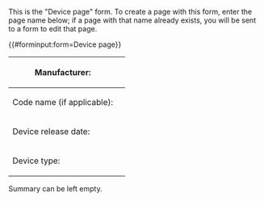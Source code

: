 <noinclude>
This is the "Device page" form.
To create a page with this form, enter the page name below;
if a page with that name already exists, you will be sent to a form to edit that page.

{{#forminput:form=Device page}}

</noinclude><includeonly>
<div id="wikiPreview" style="display: none; padding-bottom: 25px; margin-bottom: 25px; border-bottom: 1px solid #AAAAAA;"></div>
{{{for template|Device page}}}
{| class="formtable"
! Manufacturer: 
| {{{field|Manufacturer|input type=text}}}
|-
! Code name (if applicable): {{H:title|Some devices have a unique identifiable code name, for example a 2022 MacBook Pro has a codename of A2338|(?)}} 
| {{{field|Has code name|input type=text}}}
|-
! Device release date: 
| {{{field|Device release date|input type=datepicker}}}
|-
! Device type: 
| {{{field|Device type|input type=dropdown}}}
|}
{{{end template}}}

Summary can be left empty.

</includeonly>